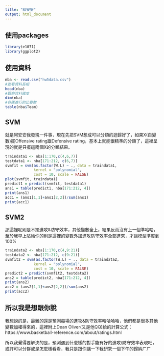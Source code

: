 ---
title: "給安安"
output: html_document
---

## 使用packages

```{r package, echo=TRUE, message=FALSE, warning=FALSE}
library(e1071)
library(ggplot2)
```


## 使用資料
```{r data}
nba <- read.csv("hw5data.csv")
#查看資料長相
head(nba)
#觀察資料維度
dim(nba)
#各隊進行的比賽數
table(nba$Team)
```


## SVM

就是阿安安我發現一件事，現在先把SVM想成可以分類的迴歸好了，如果X(自變數)擺Offensive rating跟Defensive rating，基本上就能很精準的分類了，這裡呈現的就是只擺這兩個X的分類結果。

```{r svm}
traindata1 <- nba[1:170,c(4,6,7)]
testdata1 <- nba[171:212, c(6,7)]
svmfit = svm(as.factor(W.L) ~ ., data = traindata1, 
             kernel = "polynomial", 
             cost = 10, scale = FALSE)
plot(svmfit, traindata1)
predict1 = predict(svmfit, testdata1)
ans1 = table(predict1, nba[171:212, 4])
print(ans1)
acc1 = (ans1[1,1]+ans1[2,2])/sum(ans1)
print(acc1)
```

## SVM2

那這裡呢則是不擺進攻&防守效率，其他變數全上，結果反而沒有上一個準哈哈，至於我早上貼給你的則是這裡的變數外加進攻防守效率全部進來，才讓模型準度到100%

```{r svm2}
traindata2 <- nba[1:170,c(4,9:21)]
testdata2 <- nba[171:212, c(9:21)]
svmfit2 = svm(as.factor(W.L) ~ ., data = traindata2, 
             kernel = "polynomial", 
             cost = 10, scale = FALSE)
predict2 = predict(svmfit2, testdata2)
ans2 = table(predict2, nba[171:212, 4])
print(ans2)
acc2 = (ans2[1,1]+ans2[2,2])/sum(ans2)
print(acc2)
```

## 所以我是想跟你說

我想說的是，最難的還是預測每場的進攻&防守效率哈哈哈哈，他們都是很多其他變數加權得來的，這裡附上Dean Oliver(又是他QQ)給的計算公式：https://www.basketball-reference.com/about/ratings.html


所以我覺得要解決的是，預測遇到什麼樣的對手能有好的進攻/防守效率表現吧，或許可以分群或是怎麼樣看看，我只是跟你講一下我研究一個下午的歸納ㄏㄏ

